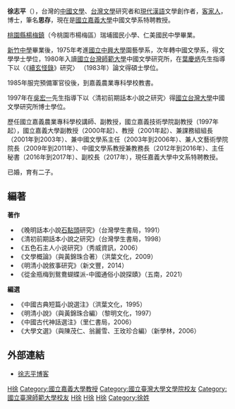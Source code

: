 '''徐志平'''（{{bd|1957年|8月5日}}），台灣的[[中國文學|中國文學]]、[[台灣文學|台灣文學]]研究者和[[現代漢語|現代漢語]]文學創作者，[[客家人|客家人]]，博士，筆名'''思存'''，現在是[[國立嘉義大學|國立嘉義大學]]中國文學系特聘教授。

[[桃園縣|桃園縣]][[楊梅鎮|楊梅鎮]]（今桃園市楊梅區）瑞埔國民小學、仁美國民中學畢業。

[[新竹中學|新竹中學]]畢業後，1975年考進[[國立中興大學|國立中興大學]]園藝學系，次年轉中國文學系，得文學學士學位，1980年入讀[[國立台灣師範大學|國立台灣師範大學]]中國文學研究所，在[[葉慶炳|葉慶炳]]先生指導下以〈《[[續玄怪錄|續玄怪錄]]》研究〉 （1983年）論文得碩士學位。

1985年服完預備軍官役後，到嘉義農業專科學校教書。

1997年在[[吳宏一|吳宏一]]先生指導下以〈清初前期話本小說之研究〉得[[國立台灣大學|國立台灣大學]]中國文學研究所博士學位。

歷任國立嘉義農業專科學校講師、副教授，國立嘉義技術學院副教授（1997年起），國立嘉義大學副教授（2000年起）、教授（2001年起）、兼課務組組長（2001年到2003年）、兼中國文學系主任（2003年到2006年）、兼人文藝術學院院長（2009年到2011年）、中國文學系教授兼教務長（2012年到2016年）、主任秘書（2016年到2017年）、副校長（2017年），現任嘉義大學中文系特聘教授。

已婚，育有二子。

==編著==
'''著作'''
*《晚明話本小說[[石點頭|石點頭]]研究》（台灣學生書局，1991）
*《清初前期話本小說之研究》（台灣學生書局，1998）
*《五色石主人小说研究》（秀威資訊，2006）
*《文學概論》（與黃錦珠合著）（洪葉文化，2009）
*《明清小說敘事研究》（新文豐，2014）
*《從金瓶梅到鴛鴦蝴蝶派-中國通俗小說探賾》（五南，2021）
'''編選'''
*《中國古典短篇小說選注》（洪葉文化，1995）
*《明清小說》（與黃錦珠合編）（黎明文化，1997）
*《中國古代神話選注》（里仁書局，2006）
*《大學文選》（與陳茂仁、翁麗雪、王玫珍合編）（新學林，2006）

==外部連結==
*[http://www.wretch.cc/blog/juhping 徐志平博客] {{Wayback|url=http://www.wretch.cc/blog/juhping |date=20131227090023 }}

[[Category:台灣文學家|H徐]]
[[Category:國立嘉義大學教授|Category:國立嘉義大學教授]]
[[Category:國立臺灣大學文學院校友|Category:國立臺灣大學文學院校友]]
[[Category:國立臺灣師範大學校友|Category:國立臺灣師範大學校友]]
[[Category:國立中興大學校友|H徐]]
[[Category:國立新竹高級中學校友|H徐]]
[[Category:客家裔臺灣人|H徐]]
[[Category:徐姓|Category:徐姓]]
